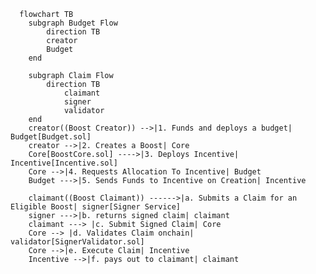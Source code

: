 ```mermaid
  flowchart TB
    subgraph Budget Flow
        direction TB
        creator
        Budget
    end

    subgraph Claim Flow
        direction TB
            claimant
            signer
            validator
    end
    creator((Boost Creator)) -->|1. Funds and deploys a budget| Budget[Budget.sol]
    creator -->|2. Creates a Boost| Core
    Core[BoostCore.sol] ---->|3. Deploys Incentive| Incentive[Incentive.sol]
    Core -->|4. Requests Allocation To Incentive| Budget
    Budget --->|5. Sends Funds to Incentive on Creation| Incentive

    claimant((Boost Claimant)) ------>|a. Submits a Claim for an Eligible Boost| signer[Signer Service]
    signer --->|b. returns signed claim| claimant
    claimant ---> |c. Submit Signed Claim| Core 
    Core --> |d. Validates Claim onchain| validator[SignerValidator.sol]
    Core -->|e. Execute Claim| Incentive
    Incentive -->|f. pays out to claimant| claimant
            
```
